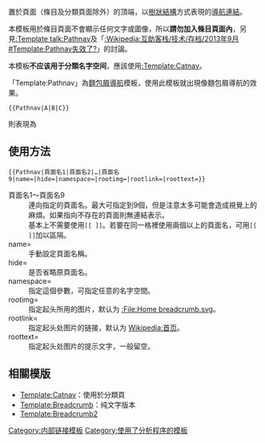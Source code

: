 <noinclude>{{Documentation subpage}}</noinclude>
{{Esoteric}}
置於頁面（條目及分類頁面除外）的頂端，以[[树_(数据结构)|樹狀結構]]方式表現的[[面包屑导航|導航連結]]。

本模板用於條目頁面不會顯示任何文字或圖像，所以'''請勿加入條目頁面內'''，另見[[:Template talk:Pathnav]]及「[[:Wikipedia:互助客栈/技术/存档/2013年9月#Template:Pathnav失效了?]]」的討論。

本模板'''不应该用于分類名字空间'''，應該使用[[:Template:Catnav]]。

「Template:Pathnav」為[[麵包屑導航]]模板，使用此模板就出現像麵包屑導航的效果。

<pre>{{Pathnav|A|B|C}}</pre>
則表現為
{{Pathnav|A|B|C|name=D|namespace=}}

==使用方法==
<pre>{{Pathnav|頁面名1|頁面名2|…|頁面名9|name=|hide=|namespace=|rootimg=|rootlink=|roottext=}}</pre>
;頁面名1～頁面名9
:連向指定的頁面名。最大可指定到9個，但是注意太多可能會造成視覺上的麻煩。如果指向不存在的頁面則無連結表示。
:基本上不需要使用<code><nowiki> [[ ]] </nowiki></code>。若要在同一格裡使用兩個以上的頁面名，可用<code><nowiki> [[ ]] </nowiki></code>加以區隔。
;name=
:手動設定頁面名稱。
;hide=
:是否省略原頁面名。
;namespace=
:指定這個參數，可指定任意的名字空間。
;rootimg=
:指定起头所用的图片，默认为 [[:File:Home breadcrumb.svg]]。
;rootlink=
:指定起头处图片的链接，默认为 [[Wikipedia:首页]]。
;roottext=
:指定起头处图片的提示文字，一般留空。

==相關模版==
*[[Template:Catnav]]：使用於分類頁
*[[Template:Breadcrumb]]：纯文字版本
*[[Template:Breadcrumb2]]

{{DEFAULTSORT:{{PAGENAME}}}}
<includeonly>
[[Category:内部链接模板]]
[[Category:使用了分析程序的模板]]
</includeonly>